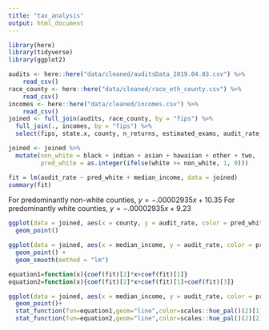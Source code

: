 ```yaml
---
title: "tax_analysis"
output: html_document
---
```


```r
library(here)
library(tidyverse)
library(ggplot2)
```

```r
audits <- here::here("data/cleaned/auditsData_2019.04.03.csv") %>%
    read_csv()
race_county <- here::here("data/cleaned/race_eth_county.csv") %>%
    read_csv()
incomes <- here::here("data/cleaned/incomes.csv") %>%
    read_csv()
joined <- full_join(audits, race_county, by = "fips") %>%
  full_join(., incomes, by = "fips") %>% 
  select(fips, state.x, county, n_returns, estimated_exams, audit_rate, white, black, indian, asian, hawaiian, other, two, non_his, hispanic, median_income) 
```

```r
joined <- joined %>%
  mutate(non_white = black + indian + asian + hawaiian + other + two, 
         pred_white = as.integer(ifelse(white >= non_white, 1, 0)))
```


```r
fit = lm(audit_rate ~ pred_white + median_income, data = joined)
summary(fit)
```
For predominantly non-white counties, $y = -.00002935x + 10.35$
For predominantly white counties, $y = -.00002935x + 9.23$

```r
ggplot(data = joined, aes(x = county, y = audit_rate, color = pred_white)) +
  geom_point() 
```

```r
ggplot(data = joined, aes(x = median_income, y = audit_rate, color = pred_white)) +
  geom_point() + 
  geom_smooth(method = "lm")
```


```r
equation1=function(x){coef(fit)[2]*x+coef(fit)[1]}
equation2=function(x){coef(fit)[2]*x+coef(fit)[1]+coef(fit)[3]}

ggplot(data = joined, aes(x = median_income, y = audit_rate, color = pred_white)) +
  geom_point()+
  stat_function(fun=equation1,geom="line",color=scales::hue_pal()(2)[1])+
  stat_function(fun=equation2,geom="line",color=scales::hue_pal()(2)[2])
```











